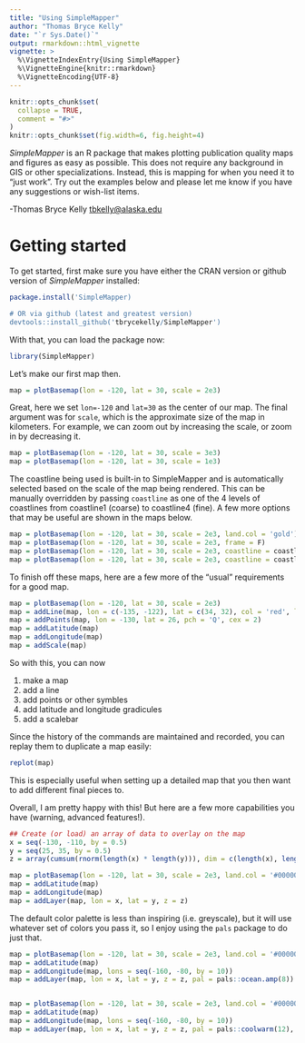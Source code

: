 ```yaml
---
title: "Using SimpleMapper"
author: "Thomas Bryce Kelly"
date: "`r Sys.Date()`"
output: rmarkdown::html_vignette
vignette: >
  %\VignetteIndexEntry{Using SimpleMapper}
  %\VignetteEngine{knitr::rmarkdown}
  %\VignetteEncoding{UTF-8}
---
```


```r
knitr::opts_chunk$set(
  collapse = TRUE,
  comment = "#>"
)
knitr::opts_chunk$set(fig.width=6, fig.height=4) 
```

_SimpleMapper_ is an R package that makes plotting publication quality maps and figures as easy as possible. This does not require any background in GIS or other specializations. Instead, this is mapping for when you need it to "just work". Try out the examples below and please let me know if you have any suggestions or wish-list items.

-Thomas Bryce Kelly <tbkelly@alaska.edu>


# Getting started

To get started, first make sure you have either the CRAN version or github version of _SimpleMapper_ installed:

```r
package.install('SimpleMapper)

# OR via github (latest and greatest version)
devtools::install_github('tbrycekelly/SimpleMapper')
```

With that, you can load the package now:

```r
library(SimpleMapper)
```

Let's make our first map then.

```r
map = plotBasemap(lon = -120, lat = 30, scale = 2e3)
```

Great, here we set `lon=-120` and `lat=30` as the center of our map. The final argument was for `scale`, which is the approximate size of the map in kilometers. For example, we can zoom out by increasing the scale, or zoom in by decreasing it.


```r
map = plotBasemap(lon = -120, lat = 30, scale = 3e3)
map = plotBasemap(lon = -120, lat = 30, scale = 1e3)
```

The coastline being used is built-in to SimpleMapper and is automatically selected based on the scale of the map being rendered. This can be manually overridden by passing `coastline` as one of the 4 levels of coastlines from coastline1 (coarse) to coastline4 (fine).  A few more options that may be useful are shown in the maps below.

```r
map = plotBasemap(lon = -120, lat = 30, scale = 2e3, land.col = 'gold')
map = plotBasemap(lon = -120, lat = 30, scale = 2e3, frame = F)
map = plotBasemap(lon = -120, lat = 30, scale = 2e3, coastline = coastline1)
map = plotBasemap(lon = -120, lat = 30, scale = 2e3, coastline = coastline4)

```


To finish off these maps, here are a few more of the "usual" requirements for a good map.


```r
map = plotBasemap(lon = -120, lat = 30, scale = 2e3)
map = addLine(map, lon = c(-135, -122), lat = c(34, 32), col = 'red', lwd = 3)
map = addPoints(map, lon = -130, lat = 26, pch = 'Q', cex = 2)
map = addLatitude(map)
map = addLongitude(map)
map = addScale(map)
```

So with this, you can now

1. make a map
2. add a line
3. add points or other symbles
4. add latitude and longitude gradicules
5. add a scalebar


Since the history of the commands are maintained and recorded, you can replay them to duplicate a map easily:

```r
replot(map)
```

This is especially useful when setting up a detailed map that you then want to add different final pieces to.

Overall, I am pretty happy with this! But here are a few more capabilities you have (warning, advanced features!).


```r
## Create (or load) an array of data to overlay on the map
x = seq(-130, -110, by = 0.5)
y = seq(25, 35, by = 0.5)
z = array(cumsum(rnorm(length(x) * length(y))), dim = c(length(x), length(y)))

map = plotBasemap(lon = -120, lat = 30, scale = 2e3, land.col = '#00000050')
map = addLatitude(map)
map = addLongitude(map)
map = addLayer(map, lon = x, lat = y, z = z)
```
The default color palette is less than inspiring (i.e. greyscale), but it will use whatever set of colors you pass it, so I enjoy using the `pals` package to do just that.


```r
map = plotBasemap(lon = -120, lat = 30, scale = 2e3, land.col = '#00000050')
map = addLatitude(map)
map = addLongitude(map, lons = seq(-160, -80, by = 10))
map = addLayer(map, lon = x, lat = y, z = z, pal = pals::ocean.amp(8))


map = plotBasemap(lon = -120, lat = 30, scale = 2e3, land.col = '#00000050')
map = addLatitude(map)
map = addLongitude(map, lons = seq(-160, -80, by = 10))
map = addLayer(map, lon = x, lat = y, z = z, pal = pals::coolwarm(12), zlim = c(-10,10))

```